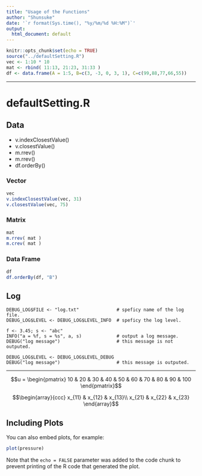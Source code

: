 ---
title: "Usage of the Functions"
author: "Shunsuke"
date: '`r format(Sys.time(), "%y/%m/%d %H:%M")`'
output:
  html_document: default
---

```{r setup, include=FALSE}
knitr::opts_chunk$set(echo = TRUE)
source("../defaultSetting.R")
vec <- 1:10 * 10
mat <- rbind( 11:13, 21:23, 31:33 )
df <- data.frame(A = 1:5, B=c(3, -3, 0, 3, 1), C=c(99,88,77,66,55))
```

---

# defaultSetting.R

## Data

* v.indexClosestValue()
* v.closestValue()
* m.rrev()
* m.rrev()
* df.orderBy()


### Vector

```{r collapse=TRUE}
vec
v.indexClosestValue(vec, 31)
v.closestValue(vec, 75)
```


### Matrix

```{r collapse=TRUE}
mat
m.rrev( mat )
m.crev( mat )
```

### Data Frame

```{r df}
df
df.orderBy(df, "B")
```


## Log

```
DEBUG_LOG$FILE <- "log.txt"              # speficy name of the log file.
DEBUG_LOG$LEVEL <- DEBUG_LOG$LEVEL_INFO  # speficy the log level.

f <- 3.45; s <- "abc"
INFO("a = %f, s = %s", a, s)             # output a log message.
DEBUG("log message")                     # this message is not outputed.

DEBUG_LOG$LEVEL <- DEBUG_LOG$LEVEL_DEBUG
DEBUG("log message")                     # this message is outputed.
```



---


$$u = \begin{pmatrix} 10 & 20 & 30 & 40 & 50 & 60 & 70 & 80 & 90 & 100 \end{pmatrix}$$

$$\begin{array}{ccc}
x_{11} & x_{12} & x_{13}\\
x_{21} & x_{22} & x_{23}
\end{array}$$


## Including Plots

You can also embed plots, for example:

```{r pressure, echo=FALSE}
plot(pressure)
```

Note that the `echo = FALSE` parameter was added to the code chunk to prevent printing of the R code that generated the plot.
